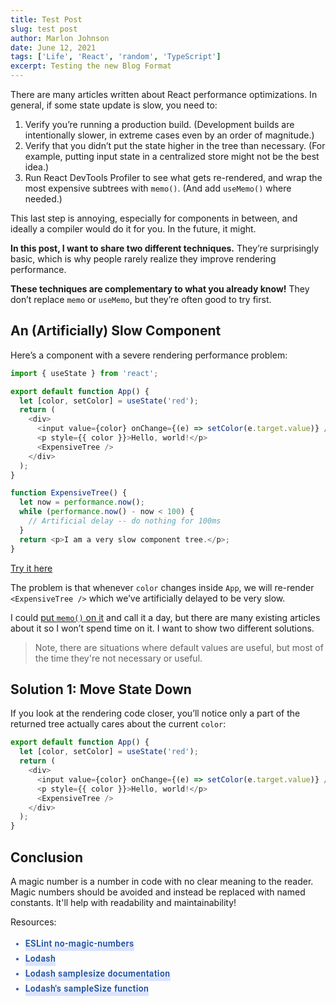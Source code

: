 ```yaml
---
title: Test Post
slug: test post
author: Marlon Johnson
date: June 12, 2021
tags: ['Life', 'React', 'random', 'TypeScript']
excerpt: Testing the new Blog Format
---
```


There are many articles written about React performance optimizations. In general, if some state update is slow, you need to:

1. Verify you’re running a production build. (Development builds are intentionally slower, in extreme cases even by an order of magnitude.)
2. Verify that you didn’t put the state higher in the tree than necessary. (For example, putting input state in a centralized store might not be the best idea.)
3. Run React DevTools Profiler to see what gets re-rendered, and wrap the most expensive subtrees with `memo()`. (And add `useMemo()` where needed.)

This last step is annoying, especially for components in between, and ideally a compiler would do it for you. In the future, it might.

**In this post, I want to share two different techniques.** They’re surprisingly basic, which is why people rarely realize they improve rendering performance.

**These techniques are complementary to what you already know!** They don’t replace `memo` or `useMemo`, but they’re often good to try first.

## An (Artificially) Slow Component

Here’s a component with a severe rendering performance problem:

```javascript
import { useState } from 'react';

export default function App() {
  let [color, setColor] = useState('red');
  return (
    <div>
      <input value={color} onChange={(e) => setColor(e.target.value)} />
      <p style={{ color }}>Hello, world!</p>
      <ExpensiveTree />
    </div>
  );
}

function ExpensiveTree() {
  let now = performance.now();
  while (performance.now() - now < 100) {
    // Artificial delay -- do nothing for 100ms
  }
  return <p>I am a very slow component tree.</p>;
}
```

[Try it here]()

The problem is that whenever `color` changes inside `App`, we will re-render `<ExpensiveTree />` which we’ve artificially delayed to be very slow.

I could [put `memo()` on it]() and call it a day, but there are many existing articles about it so I won’t spend time on it. I want to show two different solutions.

> Note, there are situations where default values are useful,
> but most of the time they're not necessary or useful.

## Solution 1: Move State Down

If you look at the rendering code closer, you’ll notice only a part of the returned tree actually cares about the current `color`:

```js {2,5-6}
export default function App() {
  let [color, setColor] = useState('red');
  return (
    <div>
      <input value={color} onChange={(e) => setColor(e.target.value)} />
      <p style={{ color }}>Hello, world!</p>
      <ExpensiveTree />
    </div>
  );
}
```

## Conclusion

A magic number is a number in code with no clear meaning to the reader. Magic numbers should be avoided and instead be replaced with named constants. It'll help with readability and maintainability!

Resources:

<ul>

<li
  style="background-image: linear-gradient(transparent 70%,#dbe4ff 0);
box-sizing: border-box;
color: #2a5aa7;
cursor: pointer;
font-family: Roboto,sans-serif;
font-weight: 700;
letter-spacing: .4px;
line-height: 24px;
text-decoration: none;width:max-content;"
>
  ESLint no-magic-numbers
</li>

<li style="background-image: linear-gradient(transparent 70%,#dbe4ff 0);
box-sizing: border-box;
color: #2a5aa7;
cursor: pointer;
font-family: Roboto,sans-serif;
font-weight: 700;
letter-spacing: .4px;
line-height: 24px;
text-decoration: none;width:max-content;"> Lodash</li>
<li style="background-image: linear-gradient(transparent 70%,#dbe4ff 0);
box-sizing: border-box;
color: #2a5aa7;
cursor: pointer;
font-family: Roboto,sans-serif;
font-weight: 700;
letter-spacing: .4px;
line-height: 24px;
text-decoration: none;width:max-content;"> Lodash samplesize documentation</li>
<li style="background-image: linear-gradient(transparent 70%,#dbe4ff 0);
box-sizing: border-box;
color: #2a5aa7;
cursor: pointer;
font-family: Roboto,sans-serif;
font-weight: 700;
letter-spacing: .4px;
line-height: 24px;
text-decoration: none;width:max-content;">Lodash's sampleSize function</li>
</ul>
